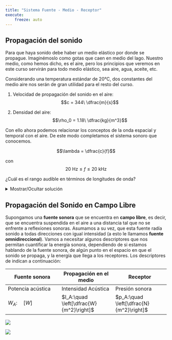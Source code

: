 ```yaml
---
title: "Sistema Fuente - Medio - Receptor"
execute:
    freeze: auto
---
```



## Propagación del sonido

Para que haya sonido debe haber un medio elástico por donde se propague. Imaginémoslo como gotas que caen en medio del lago. Nuestro medio, como hemos dicho, es el aire, pero los principios que veremos en este curso servirán para todo medio elástico, sea aire, agua, aceite, etc.

Considerando una temperatura estándar de 20°C, dos constantes del medio aire nos serán de gran utilidad para el resto del curso.

1. Velocidad de propagación del sonido en el aire:
$$c = 344\ \dfrac{m}{s}$$

2. Densidad del aire:
$$\rho_0 = 1.18\ \dfrac{kg}{m^3}$$

Con ello ahora podemos relacionar los conceptos de la onda espacial y temporal con el aire. De este modo completamos el sistema sonoro que conocemos.

$$\lambda = \dfrac{c}{f}$$

con $$20\ \text{Hz} \leq f \leq 20\ \text{kHz}$$

¿Cuál es el rango audible en términos de longitudes de onda?

<details>
  <summary>Mostrar/Ocultar solución</summary>
  
  * Para el caso $f = 20$ Hz:
    $\lambda = \dfrac{c}{f} = \dfrac{344}{20} = 17.2$ m.
* Para el caso $f = 20$ kHz:
    $\lambda = \dfrac{c}{f} = \dfrac{344}{20000} = 0.0172\ m = 1.72\ cm$.  
    
    Por lo tanto, el rango audible expresado en longitudes de onda es:
    $$1.7\ cm \leq \lambda \leq 17\ m$$
</details>

## Propagación del Sonido en Campo Libre

Supongamos una **fuente sonora** que se encuentra en **campo libre**, es decir, que se encuentra suspendida en el aire a una distancia tal que no se enfrente a reflexiones sonoras. Asumamos a su vez, que esta fuente radía sonido a todas direcciones con igual intensidad (a esto le llamamos **fuente omnidireccional**). Vamos a necesitar algunos descriptores que nos permitan cuantificar la energía sonora, dependiendo de si estamos hablando de la fuente sonora, de algún punto en el espacio en que el sonido se propaga, y la energía que llega a los receptores. Los descriptores de indican a continuación:

| Fuente sonora | Propagación en el medio | Receptor |
| ----------- | ----------- | ----------- | 
| Potencia acústica  | Intensidad Acústica | Presión sonora |
| $W_A:\quad \left[W\right]$ | $I_A:\quad \left[\dfrac{W}{m^2}\right]$ | $p_A:\quad \left[\dfrac{N}{m^2}\right]$ |

![](img/sec1/1_cuerda_guitarra.jpg)

![](img/sec1/2_guitarra_camino_oido.jpg)